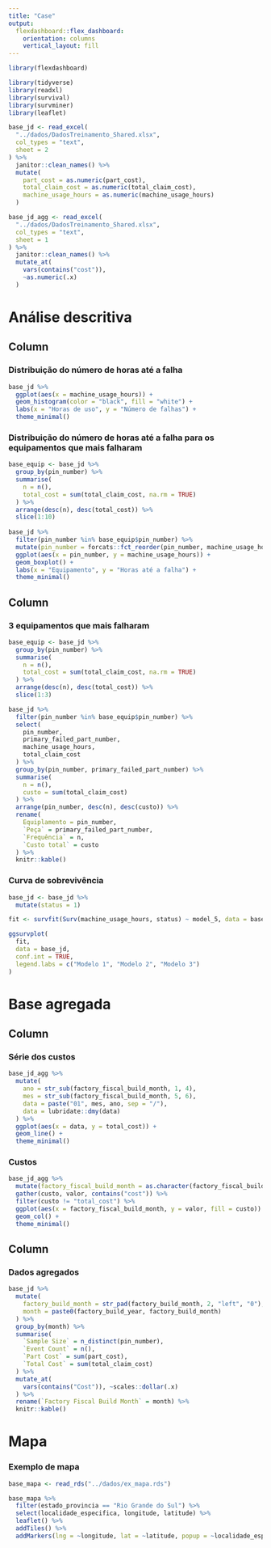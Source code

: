 ```yaml
---
title: "Case"
output: 
  flexdashboard::flex_dashboard:
    orientation: columns
    vertical_layout: fill
---
```


```r
library(flexdashboard)
```

```r
library(tidyverse)
library(readxl)
library(survival)
library(survminer)
library(leaflet)

base_jd <- read_excel(
  "../dados/DadosTreinamento_Shared.xlsx",
  col_types = "text",
  sheet = 2
) %>% 
  janitor::clean_names() %>% 
  mutate(
    part_cost = as.numeric(part_cost),
    total_claim_cost = as.numeric(total_claim_cost),
    machine_usage_hours = as.numeric(machine_usage_hours)
  )

base_jd_agg <- read_excel(
  "../dados/DadosTreinamento_Shared.xlsx", 
  col_types = "text",
  sheet = 1
) %>% 
  janitor::clean_names() %>% 
  mutate_at(
    vars(contains("cost")),
    ~as.numeric(.x)
  )
```

Análise descritiva
=======================================================================

Column {data-width=550}
-----------------------------------------------------------------------

### Distribuição do número de horas até a falha

```r
base_jd %>% 
  ggplot(aes(x = machine_usage_hours)) +
  geom_histogram(color = "black", fill = "white") +
  labs(x = "Horas de uso", y = "Número de falhas") +
  theme_minimal()
```

### Distribuição do número de horas até a falha para os equipamentos que mais falharam

```r
base_equip <- base_jd %>%
  group_by(pin_number) %>% 
  summarise(
    n = n(),
    total_cost = sum(total_claim_cost, na.rm = TRUE)
  ) %>% 
  arrange(desc(n), desc(total_cost)) %>% 
  slice(1:10)
  
base_jd %>% 
  filter(pin_number %in% base_equip$pin_number) %>% 
  mutate(pin_number = forcats::fct_reorder(pin_number, machine_usage_hours, .desc = TRUE)) %>% 
  ggplot(aes(x = pin_number, y = machine_usage_hours)) +
  geom_boxplot() +
  labs(x = "Equipamento", y = "Horas até a falha") +
  theme_minimal()
```

Column {data-width=450 .tabset}
-----------------------------------------------------------------------

### 3 equipamentos que mais falharam

```r
base_equip <- base_jd %>%
  group_by(pin_number) %>% 
  summarise(
    n = n(),
    total_cost = sum(total_claim_cost, na.rm = TRUE)
  ) %>% 
  arrange(desc(n), desc(total_cost)) %>% 
  slice(1:3)

base_jd %>% 
  filter(pin_number %in% base_equip$pin_number) %>% 
  select(
    pin_number, 
    primary_failed_part_number, 
    machine_usage_hours, 
    total_claim_cost
  ) %>% 
  group_by(pin_number, primary_failed_part_number) %>% 
  summarise(
    n = n(),
    custo = sum(total_claim_cost)
  ) %>% 
  arrange(pin_number, desc(n), desc(custo)) %>% 
  rename(
    Equiplamento = pin_number,
    `Peça` = primary_failed_part_number,
    `Frequência` = n,
    `Custo total` = custo
  ) %>% 
  knitr::kable()
```

### Curva de sobrevivência

```r
base_jd <- base_jd %>% 
  mutate(status = 1)

fit <- survfit(Surv(machine_usage_hours, status) ~ model_5, data = base_jd)

ggsurvplot(
  fit, 
  data = base_jd,
  conf.int = TRUE,
  legend.labs = c("Modelo 1", "Modelo 2", "Modelo 3")
)
```


Base agregada
=======================================================================

Column {data-width=550}
-----------------------------------------------------------------------

### Série dos custos

```r
base_jd_agg %>% 
  mutate(
    ano = str_sub(factory_fiscal_build_month, 1, 4),
    mes = str_sub(factory_fiscal_build_month, 5, 6),
    data = paste("01", mes, ano, sep = "/"),
    data = lubridate::dmy(data)
  ) %>%
  ggplot(aes(x = data, y = total_cost)) +
  geom_line() +
  theme_minimal()
```


### Custos

```r
base_jd_agg %>% 
  mutate(factory_fiscal_build_month = as.character(factory_fiscal_build_month)) %>% 
  gather(custo, valor, contains("cost")) %>% 
  filter(custo != "total_cost") %>% 
  ggplot(aes(x = factory_fiscal_build_month, y = valor, fill = custo)) +
  geom_col() +
  theme_minimal()
```

Column {data-width=450}
-----------------------------------------------------------------------

### Dados agregados

```r
base_jd %>% 
  mutate(
    factory_build_month = str_pad(factory_build_month, 2, "left", "0"),
    month = paste0(factory_build_year, factory_build_month)
  ) %>% 
  group_by(month) %>% 
  summarise(
    `Sample Size` = n_distinct(pin_number),
    `Event Count` = n(),
    `Part Cost` = sum(part_cost),
    `Total Cost` = sum(total_claim_cost)
  ) %>% 
  mutate_at(
    vars(contains("Cost")), ~scales::dollar(.x)
  ) %>% 
  rename(`Factory Fiscal Build Month` = month) %>% 
  knitr::kable()
```


Mapa
=======================================================================

### Exemplo de mapa

```r
base_mapa <- read_rds("../dados/ex_mapa.rds")

base_mapa %>% 
  filter(estado_provincia == "Rio Grande do Sul") %>%
  select(localidade_especifica, longitude, latitude) %>%
  leaflet() %>% 
  addTiles() %>% 
  addMarkers(lng = ~longitude, lat = ~latitude, popup = ~localidade_especifica)
```

